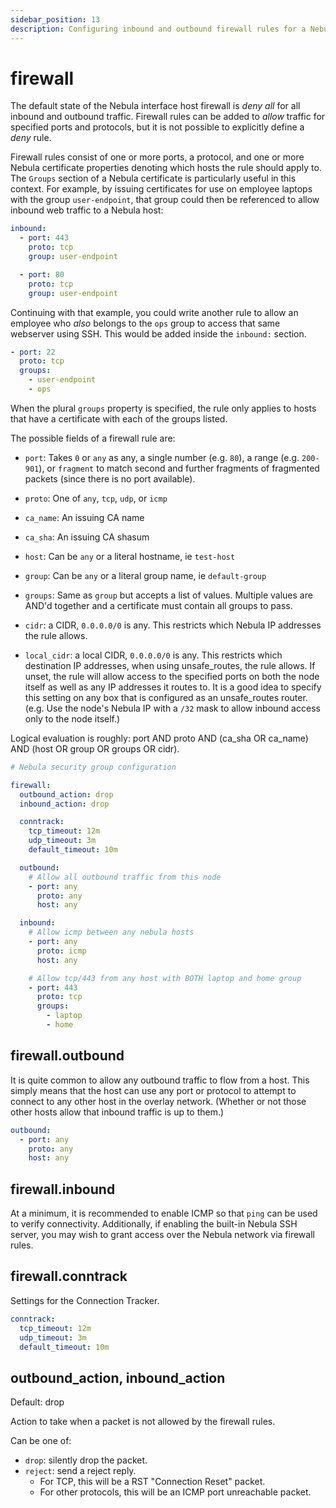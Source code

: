 ```yaml
---
sidebar_position: 13
description: Configuring inbound and outbound firewall rules for a Nebula host
---
```



# firewall

The default state of the Nebula interface host firewall is _deny all_ for all inbound and outbound traffic. Firewall
rules can be added to _allow_ traffic for specified ports and protocols, but it is not possible to explicitly define a
_deny_ rule.

Firewall rules consist of one or more ports, a protocol, and one or more Nebula certificate properties denoting which
hosts the rule should apply to. The `Groups` section of a Nebula certificate is particularly useful in this context. For
example, by issuing certificates for use on employee laptops with the group `user-endpoint`, that group could then be
referenced to allow inbound web traffic to a Nebula host:

```yaml
inbound:
  - port: 443
    proto: tcp
    group: user-endpoint

  - port: 80
    proto: tcp
    group: user-endpoint
```

Continuing with that example, you could write another rule to allow an employee who _also_ belongs to the `ops` group to
access that same webserver using SSH. This would be added inside the `inbound:` section.

```yaml
- port: 22
  proto: tcp
  groups:
    - user-endpoint
    - ops
```

When the plural `groups` property is specified, the rule only applies to hosts that have a certificate with each of the
groups listed.

The possible fields of a firewall rule are:

- `port`: Takes `0` or `any` as any, a single number (e.g. `80`), a range (e.g. `200-901`), or `fragment` to match
  second and further fragments of fragmented packets (since there is no port available).

- `proto`: One of `any`, `tcp`, `udp`, or `icmp`

- `ca_name`: An issuing CA name

- `ca_sha`: An issuing CA shasum

- `host`: Can be `any` or a literal hostname, ie `test-host`

- `group`: Can be `any` or a literal group name, ie `default-group`

- `groups`: Same as `group` but accepts a list of values. Multiple values are AND'd together and a certificate must
  contain all groups to pass.

- `cidr`: a CIDR, `0.0.0.0/0` is any. This restricts which Nebula IP addresses the rule allows.

- `local_cidr`: a local CIDR, `0.0.0.0/0` is any. This restricts which destination IP addresses, when using unsafe_routes, the rule allows. If unset, the rule will allow access to the specified ports on both the node itself as well as any IP addresses it routes to. It is a good idea to specify this setting on any box that is configured as an unsafe_routes router. (e.g. Use the node's Nebula IP with a `/32` mask to allow inbound access only to the node itself.)

Logical evaluation is roughly: port AND proto AND (ca_sha OR ca_name) AND (host OR group OR groups OR cidr).

```yml
# Nebula security group configuration

firewall:
  outbound_action: drop
  inbound_action: drop

  conntrack:
    tcp_timeout: 12m
    udp_timeout: 3m
    default_timeout: 10m

  outbound:
    # Allow all outbound traffic from this node
    - port: any
      proto: any
      host: any

  inbound:
    # Allow icmp between any nebula hosts
    - port: any
      proto: icmp
      host: any

    # Allow tcp/443 from any host with BOTH laptop and home group
    - port: 443
      proto: tcp
      groups:
        - laptop
        - home
```

## firewall.outbound

It is quite common to allow any outbound traffic to flow from a host. This simply means that the host can use any port
or protocol to attempt to connect to any other host in the overlay network. (Whether or not those other hosts allow that
inbound traffic is up to them.)

```yml
outbound:
  - port: any
    proto: any
    host: any
```

## firewall.inbound

At a minimum, it is recommended to enable ICMP so that `ping` can be used to verify connectivity. Additionally, if
enabling the built-in Nebula SSH server, you may wish to grant access over the Nebula network via firewall rules.

## firewall.conntrack

Settings for the Connection Tracker.

```yml
conntrack:
  tcp_timeout: 12m
  udp_timeout: 3m
  default_timeout: 10m
```

## outbound_action, inbound_action

<Pill className="mb-24">Default: drop</Pill>

Action to take when a packet is not allowed by the firewall rules.

Can be one of:

- `drop`: silently drop the packet.
- `reject`: send a reject reply.
  - For TCP, this will be a RST "Connection Reset" packet.
  - For other protocols, this will be an ICMP port unreachable packet.
